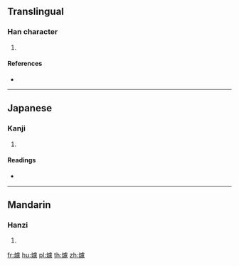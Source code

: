 ==Translingual==

===Han character===
{{Han char|rn=86|rad=火|as=15|sn=19|four=|canj=FYPP}}

# {{defn|Han|sort=火15}}

====References====
* {{Han ref|kx=0686.190|dkj=19543|dj=1099.060|hdz=32245.100|uh=7208|ud=29192}}

----

==Japanese==

===Kanji===
{{ja-kanji|grade=|rs=火15}}

# {{defn|lang=ja|sort=火15}}

====Readings====
* {{ja-readings|on=[[りょ]] (ryo), [[ろ]] (ro)|kun=[[やく]] (yaku), [[やまび]] (yamabi)}}

----

==Mandarin==

===Hanzi===
{{cmn-hanzi|pin=[[liè]] ([[lie4]]), [[lǘ]] ([[lü2]])|wg=lieh<sup>4</sup>, lü<sup>2</sup>}}

# {{defn|lang=cmn|sort=火15}}

[[fr:爈]]
[[hu:爈]]
[[pl:爈]]
[[th:爈]]
[[zh:爈]]